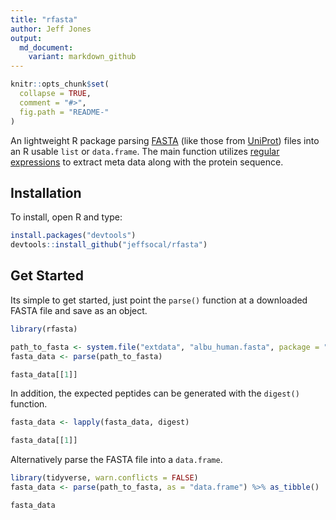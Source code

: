 ```yaml
---
title: "rfasta"
author: Jeff Jones
output:
  md_document:
    variant: markdown_github
---
```


```r
knitr::opts_chunk$set(
  collapse = TRUE,
  comment = "#>",
  fig.path = "README-"
)
```

An lightweight R package parsing [FASTA](https://en.wikipedia.org/wiki/FASTA_format) (like those from [UniProt](https://www.uniprot.org/)) files into an R usable `list` or `data.frame`. The main function utilizes [regular expressions](https://en.wikipedia.org/wiki/Regular_expression) to extract meta data along with the protein sequence.

## Installation

To install, open R and type:

``` r
install.packages("devtools")
devtools::install_github("jeffsocal/rfasta")
```

## Get Started

Its simple to get started, just point the `parse()` function at a downloaded FASTA file and save as an object.

``` r
library(rfasta)

path_to_fasta <- system.file("extdata", "albu_human.fasta", package = "rfasta")
fasta_data <- parse(path_to_fasta)

fasta_data[[1]]
```

In addition, the expected peptides can be generated with the `digest()` function.
``` r
fasta_data <- lapply(fasta_data, digest)

fasta_data[[1]]
```

Alternatively parse the FASTA file into a `data.frame`.
``` r
library(tidyverse, warn.conflicts = FALSE)
fasta_data <- parse(path_to_fasta, as = "data.frame") %>% as_tibble()

fasta_data
```
